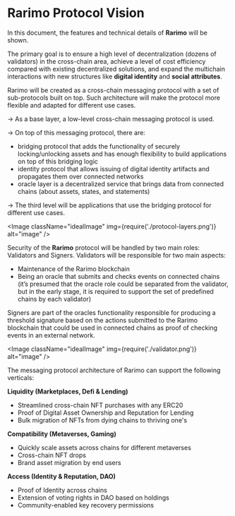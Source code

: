 ---
---

# Rarimo Protocol Vision

In this document, the features and technical details of **Rarimo** will be shown.

The primary goal is to ensure a high level of decentralization (dozens of validators) in the cross-chain area, achieve a
level of cost efficiency compared with existing decentralized solutions, and expand the multichain interactions with new
structures like **digital identity** and **social attributes**.

Rarimo will be created as a cross-chain messaging protocol with a set of sub-protocols built on top. Such architecture
will make the protocol more flexible and adapted for different use cases.

→ As a base layer, a low-level cross-chain messaging protocol is used.

→ On top of this messaging protocol, there are:

- bridging protocol that adds the functionality of securely locking/unlocking assets and has enough flexibility to build
  applications on top of this bridging logic
- identity protocol that allows issuing of digital identity artifacts and propagates them over connected networks
- oracle layer is a decentralized service that brings data from connected chains (about assets, states, and statements)

→ The third level will be applications that use the bridging protocol for different use cases.

<Image className="idealImage" img={require('./protocol-layers.png')} alt="image" />

Security of the **Rarimo** protocol will be handled by two main roles: Validators and Signers. Validators will be
responsible for two main aspects:

- Maintenance of the Rarimo blockchain
- Being an oracle that submits and checks events on connected chains (it’s presumed that the oracle role could be
  separated from the validator, but in the early stage, it is required to support the set of predefined chains by each
  validator)

Signers are part of the oracles functionality responsible for producing a threshold signature based on the actions
submitted to the Rarimo blockchain that could be used in connected chains as proof of checking events in an external
network.

<Image className="idealImage" img={require('./validator.png')} alt="image" />

The messaging protocol architecture of Rarimo can support the following verticals:

**Liquidity (Marketplaces, Defi & Lending)**

- Streamlined cross-chain NFT purchases with any ERC20
- Proof of Digital Asset Ownership and Reputation for Lending
- Bulk migration of NFTs from dying chains to thriving one's

**Compatibility (Metaverses, Gaming)**

- Quickly scale assets across chains for different metaverses
- Cross-chain NFT drops
- Brand asset migration by end users

**Access (Identity & Reputation, DAO)**

- Proof of Identity across chains
- Extension of voting rights in DAO based on holdings
- Community-enabled key recovery permissions
